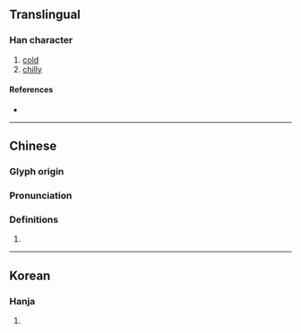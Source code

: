 {{character info}}
==Translingual==

===Han character===
{{Han char|rn=15|rad=冫|as=13|sn=15|four=|canj=IMDDF|ids=⿰冫禁}}

# [[cold]]
# [[chilly]]

====References====
* {{Han ref|kx=0133.420|dkj=01716|dj=0298.230|hdz=10301.040|uh=51DA|ud=20954}}

----

==Chinese==
{{zh-forms|s=}}

===Glyph origin===
{{Han etym}}

===Pronunciation===
{{zh-pron
|m=jìn
|c=
|mc=y
|oc=y
|cat=}}

===Definitions===
{{zh-hanzi}}

# {{rfdef|zh}}

----

==Korean==

===Hanja===
{{ko-hanja|hangeul=금|rv=geum|mr=kŭm|y=kum}}

# {{rfdef|ko|sort=冫13}}